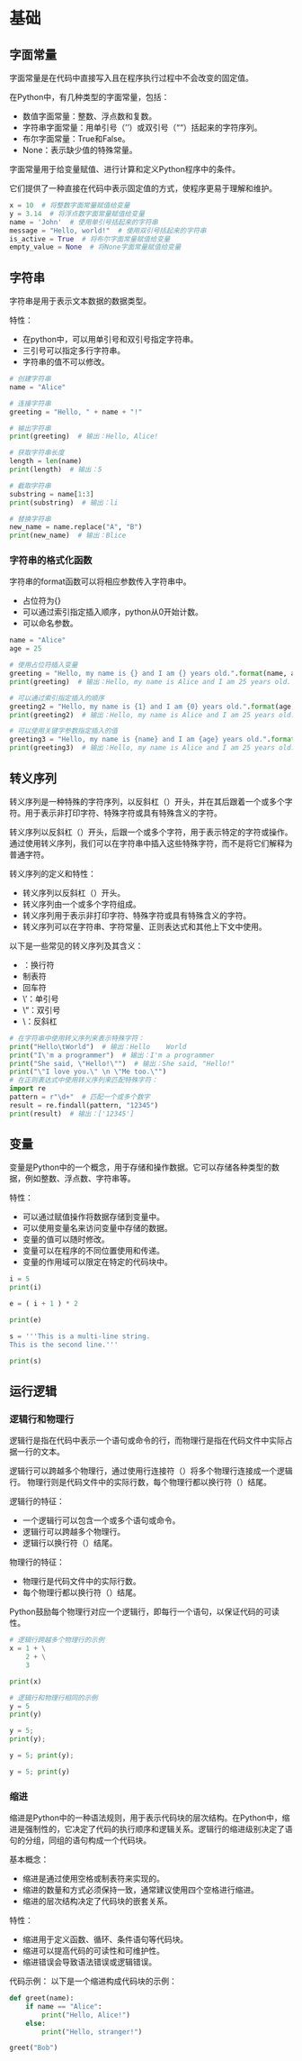# 基础


## 字面常量

字面常量是在代码中直接写入且在程序执行过程中不会改变的固定值。

在Python中，有几种类型的字面常量，包括：

- 数值字面常量：整数、浮点数和复数。
- 字符串字面常量：用单引号（''）或双引号（""）括起来的字符序列。
- 布尔字面常量：True和False。
- None：表示缺少值的特殊常量。

 字面常量用于给变量赋值、进行计算和定义Python程序中的条件。

 它们提供了一种直接在代码中表示固定值的方式，使程序更易于理解和维护。

```{python}
x = 10  # 将整数字面常量赋值给变量
y = 3.14  # 将浮点数字面常量赋值给变量
name = 'John'  # 使用单引号括起来的字符串
message = "Hello, world!"  # 使用双引号括起来的字符串
is_active = True  # 将布尔字面常量赋值给变量
empty_value = None  # 将None字面常量赋值给变量
```

## 字符串

字符串是用于表示文本数据的数据类型。

特性：

- 在python中，可以用单引号和双引号指定字符串。
- 三引号可以指定多行字符串。
- 字符串的值不可以修改。

```{python}
# 创建字符串
name = "Alice"

# 连接字符串
greeting = "Hello, " + name + "!"

# 输出字符串
print(greeting)  # 输出：Hello, Alice!

# 获取字符串长度
length = len(name)
print(length)  # 输出：5

# 截取字符串
substring = name[1:3]
print(substring)  # 输出：li

# 替换字符串
new_name = name.replace("A", "B")
print(new_name)  # 输出：Blice
```

### 字符串的格式化函数

字符串的format函数可以将相应参数传入字符串中。

- 占位符为{}
- 可以通过索引指定插入顺序，python从0开始计数。
- 可以命名参数。

```{python}
name = "Alice"
age = 25

# 使用占位符插入变量
greeting = "Hello, my name is {} and I am {} years old.".format(name, age)
print(greeting)  # 输出：Hello, my name is Alice and I am 25 years old.

# 可以通过索引指定插入的顺序
greeting2 = "Hello, my name is {1} and I am {0} years old.".format(age, name)
print(greeting2)  # 输出：Hello, my name is Alice and I am 25 years old.

# 可以使用关键字参数指定插入的值
greeting3 = "Hello, my name is {name} and I am {age} years old.".format(name="Alice", age=25)
print(greeting3)  # 输出：Hello, my name is Alice and I am 25 years old.
```


## 转义序列

转义序列是一种特殊的字符序列，以反斜杠（\）开头，并在其后跟着一个或多个字符。用于表示非打印字符、特殊字符或具有特殊含义的字符。

转义序列以反斜杠（\）开头，后跟一个或多个字符，用于表示特定的字符或操作。通过使用转义序列，我们可以在字符串中插入这些特殊字符，而不是将它们解释为普通字符。

转义序列的定义和特性：

- 转义序列以反斜杠（\）开头。
- 转义序列由一个或多个字符组成。
- 转义序列用于表示非打印字符、特殊字符或具有特殊含义的字符。
- 转义序列可以在字符串、字符常量、正则表达式和其他上下文中使用。

以下是一些常见的转义序列及其含义：

- \n：换行符
- \t：制表符
- \r：回车符
- \\'：单引号
- \\"：双引号
- \\：反斜杠

```{python}
# 在字符串中使用转义序列来表示特殊字符：
print("Hello\tWorld")  # 输出：Hello    World
print("I\'m a programmer")  # 输出：I'm a programmer
print("She said, \"Hello!\"")  # 输出：She said, "Hello!"
print("\"I love you.\" \n \"Me too.\"")
# 在正则表达式中使用转义序列来匹配特殊字符：
import re
pattern = r"\d+"  # 匹配一个或多个数字
result = re.findall(pattern, "12345")
print(result)  # 输出：['12345']
```


## 变量

变量是Python中的一个概念，用于存储和操作数据。它可以存储各种类型的数据，例如整数、浮点数、字符串等。

特性：

- 可以通过赋值操作将数据存储到变量中。
- 可以使用变量名来访问变量中存储的数据。
- 变量的值可以随时修改。
- 变量可以在程序的不同位置使用和传递。
- 变量的作用域可以限定在特定的代码块中。

```{python}
i = 5
print(i)

e = ( i + 1 ) * 2

print(e)

s = '''This is a multi-line string.
This is the second line.'''

print(s)
```

## 运行逻辑

### 逻辑行和物理行

逻辑行是指在代码中表示一个语句或命令的行，而物理行是指在代码文件中实际占据一行的文本。

逻辑行可以跨越多个物理行，通过使用行连接符（\）将多个物理行连接成一个逻辑行。
物理行则是代码文件中的实际行数，每个物理行都以换行符（\n）结尾。

逻辑行的特征：

- 一个逻辑行可以包含一个或多个语句或命令。
- 逻辑行可以跨越多个物理行。
- 逻辑行以换行符（\n）结尾。

物理行的特征：

- 物理行是代码文件中的实际行数。
- 每个物理行都以换行符（\n）结尾。

Python鼓励每个物理行对应一个逻辑行，即每行一个语句，以保证代码的可读性。

```{python}
# 逻辑行跨越多个物理行的示例
x = 1 + \
    2 + \
    3

print(x)

# 逻辑行和物理行相同的示例
y = 5
print(y)

y = 5;
print(y);

y = 5; print(y);

y = 5; print(y)

```

### 缩进

缩进是Python中的一种语法规则，用于表示代码块的层次结构。在Python中，缩进是强制性的，它决定了代码的执行顺序和逻辑关系。逻辑行的缩进级别决定了语句的分组，同组的语句构成一个代码块。

基本概念：

- 缩进是通过使用空格或制表符来实现的。
- 缩进的数量和方式必须保持一致，通常建议使用四个空格进行缩进。
- 缩进的层次结构决定了代码块的嵌套关系。

特性：

- 缩进用于定义函数、循环、条件语句等代码块。
- 缩进可以提高代码的可读性和可维护性。
- 缩进错误会导致语法错误或逻辑错误。

代码示例：
以下是一个缩进构成代码块的示例：

```{python}
def greet(name):
    if name == "Alice":
        print("Hello, Alice!")
    else:
        print("Hello, stranger!")

greet("Bob")
```

